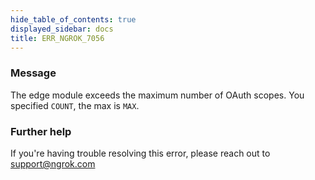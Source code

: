 ```yaml
---
hide_table_of_contents: true
displayed_sidebar: docs
title: ERR_NGROK_7056
---
```


### Message

The edge module exceeds the maximum number of OAuth scopes. You specified `COUNT`, the max is `MAX`.

<ErrorDetails />

### Further help

If you're having trouble resolving this error, please reach out to [support@ngrok.com](mailto:support@ngrok.com?subject=Help%20with%20ERR_NGROK_7056)
